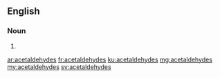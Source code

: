 ==English==

===Noun===
{{head|en}}

# {{plural of|acetaldehyde}}

[[ar:acetaldehydes]]
[[fr:acetaldehydes]]
[[ku:acetaldehydes]]
[[mg:acetaldehydes]]
[[my:acetaldehydes]]
[[sv:acetaldehydes]]